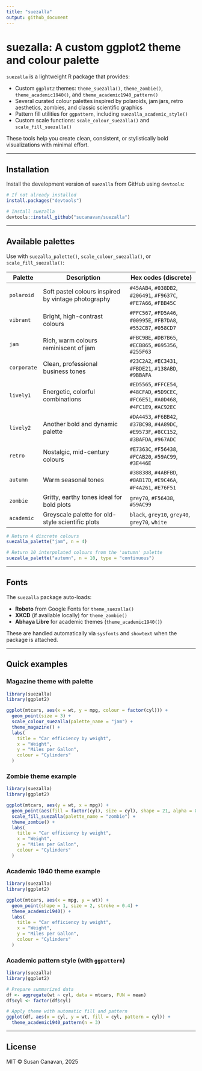 ```yaml
---
title: "suezalla"
output: github_document
---
```


# suezalla: A custom ggplot2 theme and colour palette

`suezalla` is a lightweight R package that provides:

- Custom `ggplot2` themes: `theme_suezalla()`, `theme_zombie()`, `theme_academic1940()`, and `theme_academic1940_pattern()`
- Several curated colour palettes inspired by polaroids, jam jars, retro aesthetics, zombies, and classic scientific graphics
- Pattern fill utilities for `ggpattern`, including `suezalla_academic_style()`
- Custom scale functions: `scale_colour_suezalla()` and `scale_fill_suezalla()`

These tools help you create clean, consistent, or stylistically bold visualizations with minimal effort.

---

## Installation

Install the development version of `suezalla` from GitHub using `devtools`:

```r
# If not already installed
install.packages("devtools")

# Install suezalla
devtools::install_github("sucanavan/suezalla")
```

---

## Available palettes

Use with `suezalla_palette()`, `scale_colour_suezalla()`, or `scale_fill_suezalla()`:

| Palette     | Description                                          | Hex codes (discrete)                      |
|-------------|------------------------------------------------------|-------------------------------------------|
| `polaroid`  | Soft pastel colours inspired by vintage photography | `#45AAB4`, `#038DB2`, `#206491`, `#F9637C`, `#FE7A66`, `#FBB45C` |
| `vibrant`   | Bright, high-contrast colours                        | `#FFC567`, `#FD5A46`, `#00995E`, `#FB7DA8`, `#552CB7`, `#058CD7` |
| `jam`       | Rich, warm colours reminiscent of jam                | `#FBC9BE`, `#DB7B65`, `#ECB865`, `#695356`, `#255F63` |
| `corporate` | Clean, professional business tones                   | `#23C2A2`, `#EC3431`, `#FBDE21`, `#138ABD`, `#9BBAFA` |
| `lively1`   | Energetic, colorful combinations                     | `#ED5565`, `#FFCE54`, `#48CFAD`, `#5D9CEC`, `#FC6E51`, `#A0D468`, `#4FC1E9`, `#AC92EC` |
| `lively2`   | Another bold and dynamic palette                     | `#DA4453`, `#F6BB42`, `#37BC98`, `#4A89DC`, `#E9573F`, `#8CC152`, `#3BAFDA`, `#967ADC` |
| `retro`     | Nostalgic, mid-century colours                       | `#E7363C`, `#F56438`, `#FCAB20`, `#59AC99`, `#3E446E` |
| `autumn`    | Warm seasonal tones                                  | `#388388`, `#4ABFBD`, `#8AB17D`, `#E9C46A`, `#F4A261`, `#E76F51` |
| `zombie`    | Gritty, earthy tones ideal for bold plots            | `grey70`, `#F56438`, `#59AC99` |
| `academic`  | Greyscale palette for old-style scientific plots     | `black`, `grey10`, `grey40`, `grey70`, `white` |

```r
# Return 4 discrete colours
suezalla_palette("jam", n = 4)

# Return 10 interpolated colours from the 'autumn' palette
suezalla_palette("autumn", n = 10, type = "continuous")
```

---

## Fonts

The `suezalla` package auto-loads:

- **Roboto** from Google Fonts for `theme_suezalla()`
- **XKCD** (if available locally) for `theme_zombie()`
- **Abhaya Libre** for academic themes (`theme_academic1940()`)

These are handled automatically via `sysfonts` and `showtext` when the package is attached.

---

## Quick examples

### Magazine theme with palette

```r
library(suezalla)
library(ggplot2)

ggplot(mtcars, aes(x = wt, y = mpg, colour = factor(cyl))) +
  geom_point(size = 3) +
  scale_colour_suezalla(palette_name = "jam") +
  theme_magazine() +
  labs(
    title = "Car efficiency by weight",
    x = "Weight",
    y = "Miles per Gallon",
    colour = "Cylinders"
  )
```

### Zombie theme example

```r
library(suezalla)
library(ggplot2)

ggplot(mtcars, aes(y = wt, x = mpg)) + 
  geom_point(aes(fill = factor(cyl), size = cyl), shape = 21, alpha = 0.8) + 
  scale_fill_suezalla(palette_name = "zombie") + 
  theme_zombie() +
  labs(
    title = "Car efficiency by weight",
    x = "Weight",
    y = "Miles per Gallon",
    colour = "Cylinders"
  )
```

### Academic 1940 theme example

```r
library(suezalla)
library(ggplot2)

ggplot(mtcars, aes(x = mpg, y = wt)) +
  geom_point(shape = 1, size = 2, stroke = 0.4) +
  theme_academic1940() +
  labs(
    title = "Car efficiency by weight",
    x = "Weight",
    y = "Miles per Gallon",
    colour = "Cylinders"
  )
```

### Academic pattern style (with `ggpattern`)

```r
library(suezalla)
library(ggplot2)

# Prepare summarized data
df <- aggregate(wt ~ cyl, data = mtcars, FUN = mean)
df$cyl <- factor(df$cyl)

# Apply theme with automatic fill and pattern
ggplot(df, aes(x = cyl, y = wt, fill = cyl, pattern = cyl)) +
  theme_academic1940_pattern(n = 3)
```

---

## License

MIT © Susan Canavan, 2025
